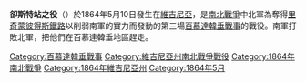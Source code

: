 {{Campaignbox 百慕達韓垂戰事}}
'''卻斯特站之役'''（{{lang-en|Battle of Chester Station}}）於1864年5月10日發生在[[維吉尼亞|維吉尼亞]]，是[[南北戰爭|南北戰爭]]中北軍為奪得[[里奇蒙彼得斯鐵路|里奇蒙彼得斯鐵路]]以削弱南軍的實力而發動的第三場[[百慕達韓垂戰事|百慕達韓垂戰事]]的戰役。南軍打敗北軍，把他們在百慕達韓垂地區趕走。

{{DEFAULTSORT:Chester Station}}
[[Category:百慕達韓垂戰事|Category:百慕達韓垂戰事]]
[[Category:維吉尼亞州南北戰爭戰役|Category:維吉尼亞州南北戰爭戰役]]
[[Category:1864年南北戰爭|Category:1864年南北戰爭]]
[[Category:1864年維吉尼亞州|Category:1864年維吉尼亞州]]
[[Category:1864年5月|Category:1864年5月]]

{{War-stub}}
